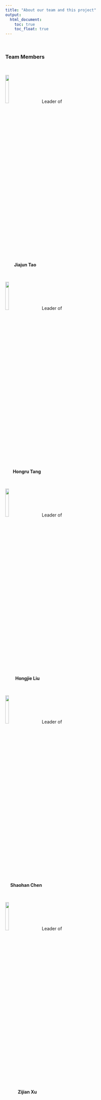 ```yaml
---
title: "About our team and this project"
output: 
  html_document:
    toc: true
    toc_float: true
---
```


   
\ \par

\ \par

\ \par
       

### Team Members

\ \par

\ \par

<img src="Images/Team_Members/Jiajun_Tao.png" style="width:15%">   \ \ \ \ \ \ \ \ \ Leader of  
\ \ \ \ \ \ \ **Jiajun Tao**

\ \par
<img src="Images/Team_Members/Hongru_Tang.png" style="width:15%">  \ \ \ \ \ \ \ \ \ Leader of  
\ \ \ \ \ \ **Hongru Tang**

\ \par
<img src="Images/Team_Members/Hongjie_Liu.png" style="width:15%">  \ \ \ \ \ \ \ \ \ Leader of   
\ \ \ \ \ \ \ \ **Hongjie Liu**
 
\ \par
<img src="Images/Team_Members/Shaohan_Chen.png" style="width:15%">  \ \ \ \ \ \ \ \ \ Leader of  
\ \ \ \ **Shaohan Chen**
 
\ \par
<img src="Images/Team_Members/Zijian_Xu.png" style="width:15%">  \ \ \ \ \ \ \ \ \ Leader of  
\ \ \ \ \ \ \ \ \ \ **Zijian Xu**


